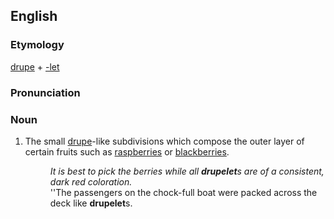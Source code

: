 ==English==

===Etymology===
[[drupe]] + [[-let]]

===Pronunciation===
{{IPA|/'dɹup.lɪt/ or /'dɹu.plɪt/}}
{{SAMPA|/"drup.lEt/ or /"dru.plEt/}}

===Noun===
{{en-noun}}

# The small [[drupe]]-like subdivisions which compose the outer layer of certain fruits such as [[raspberry|raspberries]] or [[blackberry|blackberries]].
#: ''It is best to pick the berries while all '''drupelet'''s are of a consistent, dark red coloration.''
#: ''The passengers on the chock-full boat were packed across the deck like '''drupelet'''s.